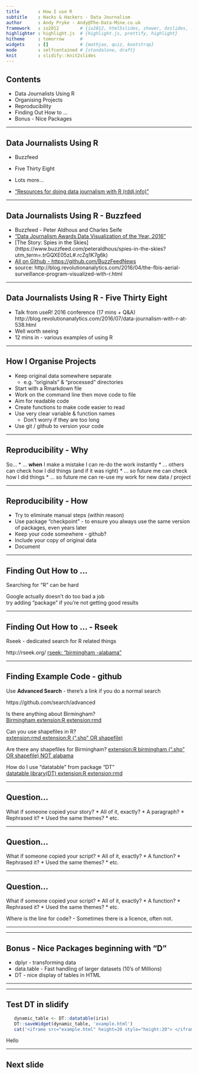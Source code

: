 ```yaml
---
title       : How I use R
subtitle    : Hacks & Hackers - Data Journalism
author      : Andy Pryke - Andy@The-Data-Mine.co.uk
framework   : io2012        # {io2012, html5slides, shower, dzslides, ...}
highlighter : highlight.js  # {highlight.js, prettify, highlight}
hitheme     : tomorrow      # 
widgets     : []            # {mathjax, quiz, bootstrap}
mode        : selfcontained # {standalone, draft}
knit        : slidify::knit2slides
---
```


<style>
.title-slide {
  background-color: #FFFFFF; 
}
</style>

## Contents

   * Data Journalists Using R
   * Organising Projects
   * Reproducibility
   * Finding Out How to ...
   * Bonus - Nice Packages

--- 

## Data Journalists Using R	
   * Buzzfeed
   * Five Thirty Eight
   * Lots more...
   
   * ["Resources for doing data journalism with R (rddj.info)"](http://rddj.info/)

--- 

## Data Journalists Using R - Buzzfeed
   * Buzzfeed - Peter Aldhous and Charles Seife 
   * ["Data Journalism Awards Data Visualization of the Year, 2016"](http://www.globaleditorsnetwork.org/programmes/data-journalism-awards/)
   * [The Story: Spies in the Skies] (https://www.buzzfeed.com/peteraldhous/spies-in-the-skies?utm_term=.trGQXE05zL#.rcZq1K7g6k)
   * [All on Github - https://github.com/BuzzFeedNews](http://buzzfeednews.github.io/2016-04-federal-surveillance-planes/analysis.html)
   * source: http://blog.revolutionanalytics.com/2016/04/the-fbis-aerial-surveillance-program-visualized-with-r.html

--- 

## Data Journalists Using R - Five Thirty Eight

   * Talk from useR! 2016 conference (17 mins + Q&A)  
http://blog.revolutionanalytics.com/2016/07/data-journalism-with-r-at-538.html
   * Well worth seeing
   * 12 mins in - various examples of using R

--- 

## How I Organise Projects
   * Keep original data somewhere separate 
      * e.g. "originals" & "processed" directories
   * Start with a Rmarkdown file
   * Work on the command line then move code to file
   * Aim for readable code
   * Create functions to make code easier to read
   * Use very clear variable & function names
      * Don't worry if they are too long
   * Use git / github to version your code

---

## Reproducibility - Why

So...
   * ... **when** I make a mistake I can re-do the work instantly
   * ... others can check how I did things (and if it was right)
   * ... so future me can check how I did things
   * ... so future me can re-use my work for new data / project
   

---

## Reproducibility - How

   * Try to eliminate manual steps (within reason)
   * Use package "checkpoint" - to ensure you always use the same version of packages, even years later
   * Keep your code somewhere - github?
   * Include your copy of original data
   * Document


---

## Finding Out How to ...
Searching for "R" can be hard

Google actually doesn't do too bad a job  
try adding "package" if you're not getting good results


---

## Finding Out How to ... - Rseek
Rseek - dedicated search for R related things

http://rseek.org/
[rseek: "birmingham -alabama"](http://rseek.org/?q=birmingham+-alabama)


---

## Finding Example Code - github

Use **Advanced Search** - there's a link if you do a normal search

https://github.com/search/advanced

Is there anything about Birmingham?  
[Birmingham extension:R extension:rmd](https://github.com/search?utf8=%E2%9C%93&q=Birmingham+extension%3AR+extension%3Armd&type=Code&ref=searchresults)

Can you use shapefiles in R?  
[extension:rmd extension:R  (".shp" OR shapefile)](https://github.com/search?utf8=%E2%9C%93&q=extension%3Armd+extension%3AR++%28%22.shp%22+OR+shapefile%29+&type=Code&ref=searchresults)

Are there any shapefiles for Birmingham?
[extension:R birmingham (".shp" OR shapefile) NOT alabama](https://github.com/search?utf8=%E2%9C%93&q=extension%3AR+birmingham+%28%22.shp%22+OR+shapefile%29+NOT+alabama&type=Code&ref=searchresults)

How do I use "datatable" from package "DT"  
[datatable library(DT) extension:R extension:rmd](https://github.com/search?utf8=%E2%9C%93&q=datatable+library%28DT%29+extension%3AR+extension%3Armd&type=Code&ref=searchresults)


---

## Question...

What if someone copied your story?
 * All of it, exactly?
 * A paragraph?
 * Rephrased it?
 * Used the same themes?
 * etc.

---

## Question...

What if someone copied your script?
 * All of it, exactly?
 * A function?
 * Rephrased it?
 * Used the same themes?
 * etc.

---

## Question...

What if someone copied your script?
 * All of it, exactly?
 * A function?
 * Rephrased it?
 * Used the same themes?
 * etc.

Where is the line for code?
 - Sometimes there is a licence, often not.

---


---

## Bonus - Nice Packages beginning with "D"
   * dplyr - transforming data
   * data.table - Fast handling of larger datasets (10's of Millions)
   * DT - nice display of tables in HTML

---

---

## Test DT in slidify

```r

   dynamic_table <- DT::datatable(iris)
   DT::saveWidget(dynamic_table, 'example.html')
   cat('<iframe src="example.html" height=20 style="height:20"> </iframe>')

```
Hello

---

## Next slide
